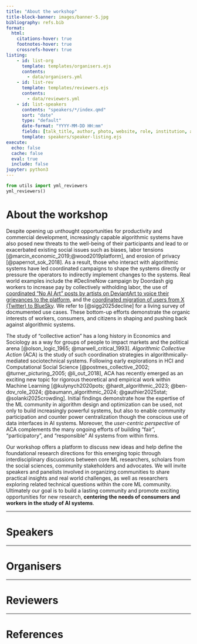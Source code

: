 ```yaml
---
title: "About the workshop"
title-block-banner: images/banner-5.jpg
bibliography: refs.bib
format:
  html:
    citations-hover: true
    footnotes-hover: true
    crossrefs-hover: true
listing:
    - id: list-org
      template: templates/organisers.ejs
      contents:
        - data/organisers.yml
    - id: list-rev
      template: templates/reviewers.ejs
      contents:
        - data/reviewers.yml
    - id: list-speakers
      contents: "speakers/*/index.qmd"
      sort: "date"
      type: "default"
      date-format: "YYYY-MM-DD HH:mm"
      fields: [talk_title, author, photo, website, role, institution, abstract, date, categories]  
      template: speakers/speaker-listing.ejs
execute: 
  echo: false
  cache: false
  eval: true
  include: false
jupyter: python3
---
```


```python
from utils import yml_reviewers
yml_reviewers()
```
# About the workshop
Despite opening up unthought opportunities for productivity and commercial development, increasingly capable algorithmic systems 
have also posed new threats to the well-being of their participants and lead to or exacerbated existing social issues such as biases, 
labor tensions [@marcin_economic_2019;@wood2019platform], and erosion of privacy [@papernot_sok_2018]. 
As a result, those who interact with algorithmic systems have led coordinated campaigns to shape the systems directly or pressure the 
operators to indirectly implement changes to the systems. 
Real world examples include the \#DeclineNow campaign by Doordash gig workers to increase pay by collectively witholding labor,
the use of [coordinated "No AI Art" posts by artists on DeviantArt to voice their grievances to the 
platform](https://arstechnica.com/information-technology/2022/12/artstation-artists-stage-mass-protest-against-ai-generated-artwork/), 
and the [coordinated migration of users from X (Twitter) to BlueSky](https://www.theguardian.com/media/2024/dec/11/from-x-to-bluesky-why-are-people-abandoning-twitter-digital-town-square). 
We refer to [@sigg2025decline] for a living survey of docmumented use cases. These bottom-up efforts demonstrate the organic interests of workers, consumers, 
and citizens in shaping and pushing back against algorithmic systems. 


The study of "collective action" has a long history in Economics and Sociology as a way for groups of people to impact markets 
and the political arena [@olson_logic_1965; @marwell_critical_1993].
*Algorithmic Collective Action* (ACA) is the study of such coordination strategies in algorithmically-mediated sociotechnical systems. 
Following early explorations in HCI and Computational Social Science [@postmes_collective_2002; @turner_picturing_2005; @li_out_2018], 
ACA has recently emerged as an exciting new topic for rigorous theoretical and empirical work within Machine Learning 
[@kulynych2020pots; @hardt_algorithmic_2023; @ben-dov_role_2024; @baumann_algorithmic_2024; @gauthier2025stat; @solanki2025crowding].
Initial findings demonstrate how the expertise of the ML community in algorithm design and optimization can be used, not only to build 
increasingly powerful systems, but also to enable community participation and counter power centralization though the conscious use of 
data interfaces in AI systems. Moreover, the *user-centric perspective* of ACA complements the many ongoing efforts of building "fair", 
"participatory", and "responsible" AI systems from within firms.


Our workshop offers a platform to discuss new ideas and help define the foundational research directions for this emerging topic through interdisciplinary 
discussions between core ML researchers, scholars from the social sciences,  community stakeholders and advocates. We will invite speakers and panelists 
involved in organizing communities to share practical insights and real world challenges, as well as researchers exploring  related technical questions 
within the core ML community. Ultimately our goal is to build a lasting community and promote exciting opportunities for 
new research, **centering the needs of consumers and workers in the study of AI systems**. 

---

# Speakers

::: {#list-speakers}
:::

---

# Organisers

::: {#list-org}
:::

---

# Reviewers

::: {#list-rev}
:::


---

# References

::: {#refs}
:::

